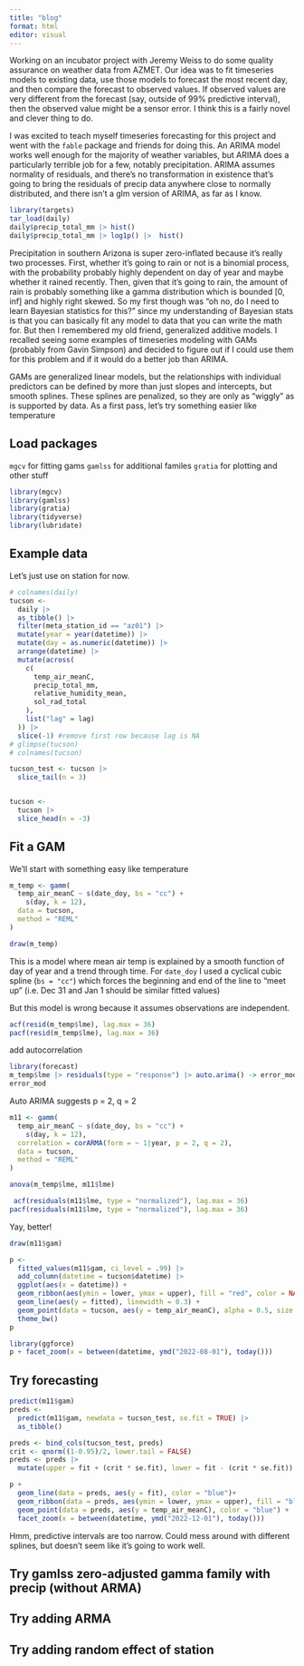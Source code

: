 ```yaml
---
title: "blog"
format: html
editor: visual
---
```


Working on an incubator project with Jeremy Weiss to do some quality assurance on weather data from AZMET.
Our idea was to fit timeseries models to existing data, use those models to forecast the most recent day, and then compare the forecast to observed values.
If observed values are very different from the forecast (say, outside of 99% predictive interval), then the observed value might be a sensor error.
I think this is a fairly novel and clever thing to do.

I was excited to teach myself timeseries forecasting for this project and went with the `fable` package and friends for doing this.
An ARIMA model works well enough for the majority of weather variables, but ARIMA does a particularly terrible job for a few, notably precipitation.
ARIMA assumes normality of residuals, and there's no transformation in existence that's going to bring the residuals of precip data anywhere close to normally distributed, and there isn't a glm version of ARIMA, as far as I know.

```r
library(targets)
tar_load(daily)
daily$precip_total_mm |> hist()
daily$precip_total_mm |> log1p() |>  hist()

```

Precipitation in southern Arizona is super zero-inflated because it's really two processes.
First, whether it's going to rain or not is a binomial process, with the probability probably highly dependent on day of year and maybe whether it rained recently.
Then, given that it's going to rain, the amount of rain is probably something like a gamma distribution which is bounded \[0, inf\] and highly right skewed.
So my first though was "oh no, do I need to learn Bayesian statistics for this?" since my understanding of Bayesian stats is that you can basically fit any model to data that you can write the math for.
But then I remembered my old friend, generalized additive models.
I recalled seeing some examples of timeseries modeling with GAMs (probably from Gavin Simpson) and decided to figure out if I could use them for this problem and if it would do a better job than ARIMA.

GAMs are generalized linear models, but the relationships with individual predictors can be defined by more than just slopes and intercepts, but smooth splines.
These splines are penalized, so they are only as "wiggly" as is supported by data.
As a first pass, let's try something easier like temperature

## Load packages

`mgcv` for fitting gams `gamlss` for additional familes `gratia` for plotting and other stuff

```r
library(mgcv)
library(gamlss)
library(gratia)
library(tidyverse)
library(lubridate)
```

## Example data

Let's just use on station for now.

```r
# colnames(daily)
tucson <- 
  daily |> 
  as_tibble() |> 
  filter(meta_station_id == "az01") |> 
  mutate(year = year(datetime)) |> 
  mutate(day = as.numeric(datetime)) |> 
  arrange(datetime) |> 
  mutate(across(
    c(
      temp_air_meanC,
      precip_total_mm,
      relative_humidity_mean,
      sol_rad_total
    ),
    list("lag" = lag)
  )) |> 
  slice(-1) #remove first row because lag is NA
# glimpse(tucson)
# colnames(tucson)

tucson_test <- tucson |>
  slice_tail(n = 3)


tucson <- 
  tucson |> 
  slice_head(n = -3)
```

## Fit a GAM

We'll start with something easy like temperature

```r
m_temp <- gamm(
  temp_air_meanC ~ s(date_doy, bs = "cc") + 
    s(day, k = 12),
  data = tucson,
  method = "REML"
)
```

```r
draw(m_temp)
```

This is a model where mean air temp is explained by a smooth function of day of year and a trend through time.
For `date_doy` I used a cyclical cubic spline (`bs = "cc"`) which forces the beginning and end of the line to "meet up" (i.e. Dec 31 and Jan 1 should be similar fitted values)

But this model is wrong because it assumes observations are independent.

```r
acf(resid(m_temp$lme), lag.max = 36)
pacf(resid(m_temp$lme), lag.max = 36)
```

add autocorrelation

```r
library(forecast)
m_temp$lme |> residuals(type = "response") |> auto.arima() -> error_mod
error_mod
```

Auto ARIMA suggests p = 2, q = 2

```r
m11 <- gamm(
  temp_air_meanC ~ s(date_doy, bs = "cc") +
    s(day, k = 12),
  correlation = corARMA(form = ~ 1|year, p = 2, q = 2),
  data = tucson,
  method = "REML"
)

anova(m_temp$lme, m11$lme)

 acf(residuals(m11$lme, type = "normalized"), lag.max = 36)
pacf(residuals(m11$lme, type = "normalized"), lag.max = 36)
```

Yay, better!

```r
draw(m11$gam)
```

```r
p <-
  fitted_values(m11$gam, ci_level = .99) |> 
  add_column(datetime = tucson$datetime) |> 
  ggplot(aes(x = datetime)) +
  geom_ribbon(aes(ymin = lower, ymax = upper), fill = "red", color = NA) +
  geom_line(aes(y = fitted), linewidth = 0.3) +
  geom_point(data = tucson, aes(y = temp_air_meanC), alpha = 0.5, size = 0.3) +
  theme_bw()
p
```

```r
library(ggforce)
p + facet_zoom(x = between(datetime, ymd("2022-08-01"), today()))
```

## Try forecasting

```r
predict(m11$gam)
preds <-
  predict(m11$gam, newdata = tucson_test, se.fit = TRUE) |> 
  as_tibble()

preds <- bind_cols(tucson_test, preds)
crit <- qnorm((1-0.95)/2, lower.tail = FALSE)
preds <- preds |> 
  mutate(upper = fit + (crit * se.fit), lower = fit - (crit * se.fit))

p +
  geom_line(data = preds, aes(y = fit), color = "blue")+
  geom_ribbon(data = preds, aes(ymin = lower, ymax = upper), fill = "blue", alpha = 0.4) +
  geom_point(data = preds, aes(y = temp_air_meanC), color = "blue") +
  facet_zoom(x = between(datetime, ymd("2022-12-01"), today()))
```

Hmm, predictive intervals are too narrow.  Could mess around with different splines, but doesn't seem like it's going to work well.

## Try gamlss zero-adjusted gamma family with precip (without ARMA)

## Try adding ARMA

## Try adding random effect of station


